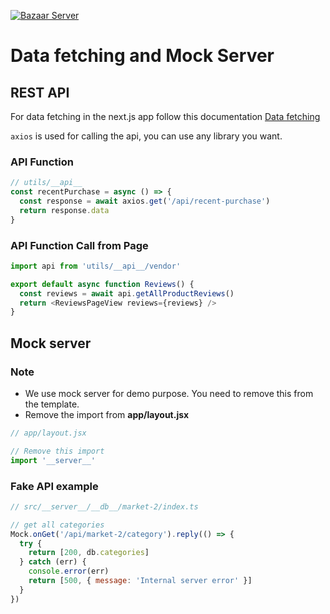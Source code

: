[![Bazaar Server](https://ui-lib.com/wp-content/uploads/2023/10/bazaar-server.jpg "Get Bazaar Server Solution")](https://www.getbazaar.io/)

# Data fetching and Mock Server

## REST API

For data fetching in the next.js app follow this documentation [Data fetching](https://nextjs.org/docs/app/building-your-application/data-fetching/fetching-caching-and-revalidating)

`axios` is used for calling the api, you can use any library you want.

### API Function

```ts
// utils/__api__
const recentPurchase = async () => {
  const response = await axios.get('/api/recent-purchase')
  return response.data
}
```

### API Function Call from Page

```js {1,4} copy
import api from 'utils/__api__/vendor'

export default async function Reviews() {
  const reviews = await api.getAllProductReviews()
  return <ReviewsPageView reviews={reviews} />
}
```

## Mock server

### Note

- We use mock server for demo purpose. You need to remove this from the template.
- Remove the import from **app/layout.jsx**

```js {4}
// app/layout.jsx

// Remove this import
import '__server__'
```

### Fake API example

```js
// src/__server__/__db__/market-2/index.ts

// get all categories
Mock.onGet('/api/market-2/category').reply(() => {
  try {
    return [200, db.categories]
  } catch (err) {
    console.error(err)
    return [500, { message: 'Internal server error' }]
  }
})
```
